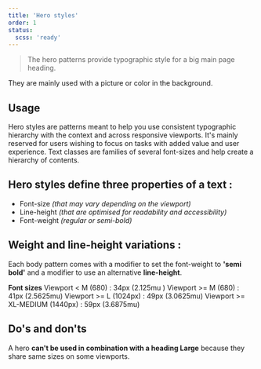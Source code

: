 ```yaml
---
title: 'Hero styles'
order: 1
status:
  scss: 'ready'
---
```


> The hero patterns provide typographic style for a big main page heading.

They are mainly used with a picture or color in the background.

## Usage

Hero styles are patterns meant to help you use consistent typographic hierarchy with the context and across responsive viewports. It's mainly reserved for users wishing to focus on tasks with added value and user experience. Text classes are families of several font-sizes and help create a hierarchy of contents.

## Hero styles define three properties of a text :

- Font-size _(that may vary depending on the viewport)_
- Line-height _(that are optimised for readability and accessibility)_
- Font-weight _(regular or semi-bold)_

## Weight and line-height variations :

Each body pattern comes with a modifier to set the font-weight to **'semi bold'** and a modifier to use an alternative **line-height**.

<Story id="foundations-hero-styles--default" />

**Font sizes**
Viewport < M (680) : 34px (2.125mu )
Viewport >= M (680) : 41px (2.5625mu)
Viewport >= L (1024px) : 49px (3.0625mu)
Viewport >= XL-MEDIUM (1440px) : 59px (3.6875mu)

## Do's and don'ts

<HintItem dont>
  A hero <b>can't be used in combination with a heading Large</b> because they
  share same sizes on some viewports.
</HintItem>
